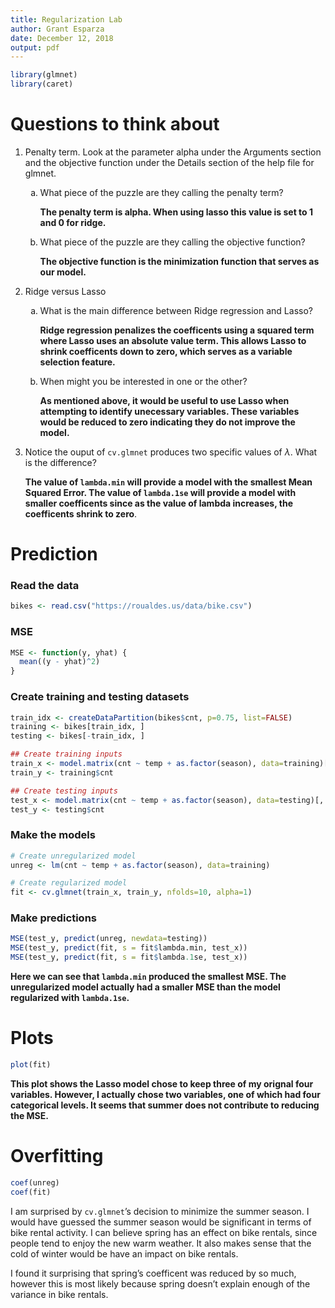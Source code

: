 ```yaml
---
title: Regularization Lab
author: Grant Esparza
date: December 12, 2018
output: pdf
---
```


```r

library(glmnet)
library(caret)

```


# Questions to think about

1. Penalty term. Look at the parameter alpha under the Arguments section and
   the objective function under the Details section of the help file for
   glmnet.

   a. What piece of the puzzle are they calling the penalty term?

      **The penalty term is alpha. When using lasso this value is set to 1
      and 0 for ridge.**

   b. What piece of the puzzle are they calling the objective function?

      **The objective function is the minimization function that serves as our
      model.**

2. Ridge versus Lasso

    a. What is the main difference between Ridge regression and Lasso?

       **Ridge regression penalizes the coefficents using a squared term where
       Lasso uses an absolute value term. This allows Lasso to shrink coefficents
       down to zero, which serves as a variable selection feature.**

    b. When might you be interested in one or the other?

       **As mentioned above, it would be useful to use Lasso when attempting
       to identify unecessary variables. These variables would be reduced to zero
       indicating they do not improve the model.**

3. Notice the ouput of `cv.glmnet` produces two specific values of ${\lambda}$.
   What is the difference?

   **The value of `lambda.min` will provide a model with the smallest Mean
    Squared Error. The value of `lambda.1se` will provide a model with smaller
    coefficents since as the value of lambda increases, the coefficents shrink
    to zero**.

# Prediction

### Read the data

```r

bikes <- read.csv("https://roualdes.us/data/bike.csv")

```

### MSE

```r

MSE <- function(y, yhat) {
  mean((y - yhat)^2)
}

```

### Create training and testing datasets

```r

train_idx <- createDataPartition(bikes$cnt, p=0.75, list=FALSE)
training <- bikes[train_idx, ]
testing <- bikes[-train_idx, ]

## Create training inputs
train_x <- model.matrix(cnt ~ temp + as.factor(season), data=training)[, -1]
train_y <- training$cnt

## Create testing inputs
test_x <- model.matrix(cnt ~ temp + as.factor(season), data=testing)[, -1]
test_y <- testing$cnt

```

### Make the models

```r

# Create unregularized model
unreg <- lm(cnt ~ temp + as.factor(season), data=training)

# Create regularized model
fit <- cv.glmnet(train_x, train_y, nfolds=10, alpha=1)

```

### Make predictions


```r

MSE(test_y, predict(unreg, newdata=testing))
MSE(test_y, predict(fit, s = fit$lambda.min, test_x))
MSE(test_y, predict(fit, s = fit$lambda.1se, test_x))

```

**Here we can see that `lambda.min` produced the smallest MSE. The unregularized model
actually had a smaller MSE than the model regularized with `lambda.1se`.**

\newpage

# Plots

```r

plot(fit)

```

**This plot shows the Lasso model chose to keep three of my orignal four variables.
However, I actually chose two variables, one of which had four categorical
levels. It seems that summer does not contribute to reducing the MSE.**

# Overfitting

```r

coef(unreg)
coef(fit)

```
\newpage
I am surprised by `cv.glmnet`'s decision to minimize the summer season. I would
have guessed the summer season would be significant in terms of bike rental activity.
I can believe spring has an effect on bike rentals, since people tend to enjoy
the new warm weather. It also makes sense that the cold of winter would be have
an impact on bike rentals.

I found it surprising that spring's coefficent was reduced by so much, however this
is most likely because spring doesn't explain enough of the variance in bike rentals.
